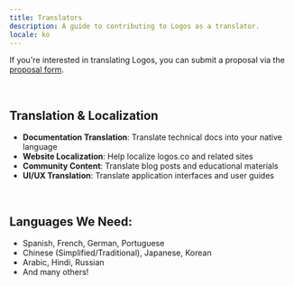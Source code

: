 ```yaml
---
title: Translators
description: A guide to contributing to Logos as a translator.
locale: ko
---
```


If you're interested in translating Logos, you can submit a proposal via the [proposal form](/proposals).

<br />

## Translation & Localization

- **Documentation Translation**: Translate technical docs into your native language
- **Website Localization**: Help localize logos.co and related sites
- **Community Content**: Translate blog posts and educational materials
- **UI/UX Translation**: Translate application interfaces and user guides

<br />

## Languages We Need:

- Spanish, French, German, Portuguese
- Chinese (Simplified/Traditional), Japanese, Korean
- Arabic, Hindi, Russian
- And many others!
